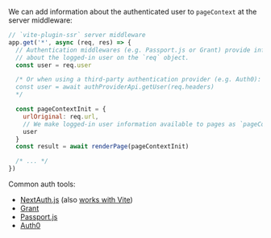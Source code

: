 
We can add information about the authenticated user to `pageContext` at the server middleware:

```js
// `vite-plugin-ssr` server middleware
app.get('*', async (req, res) => {
  // Authentication middlewares (e.g. Passport.js or Grant) provide information
  // about the logged-in user on the `req` object.
  const user = req.user

  /* Or when using a third-party authentication provider (e.g. Auth0):
  const user = await authProviderApi.getUser(req.headers)
  */

  const pageContextInit = {
    urlOriginal: req.url,
    // We make logged-in user information available to pages as `pageContextInit.user`
    user
  }
  const result = await renderPage(pageContextInit)

  /* ... */
})
```

Common auth tools:
- [NextAuth.js](https://github.com/nextauthjs/next-auth) (also [works with Vite](/nextauth))
- [Grant](https://github.com/simov/grant)
- [Passport.js](https://github.com/jaredhanson/passport)
- [Auth0](https://auth0.com/)

<Integration toolTypeName="authentication tool" />
